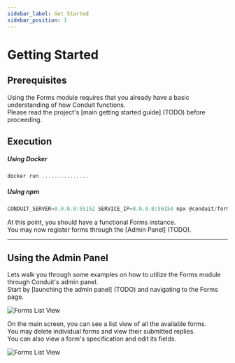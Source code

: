 ```yaml
---
sidebar_label: Get Started
sidebar_position: 1
---
```


# Getting Started

## Prerequisites

Using the Forms module requires that you already have a basic understanding of how Conduit functions.<br />
Please read the project's [main getting started guide] (TODO) before proceeding.

## Execution

##### Using Docker

```jsx
docker run ...............
```

##### Using npm

```jsx
CONDUIT_SERVER=0.0.0.0:55152 SERVICE_IP=0.0.0.0:56154 npx @conduit/forms start
```

At this point, you should have a functional Forms instance.<br />
You may now register forms through the [Admin Panel] (TODO).

-------------------------------------------------

## Using the Admin Panel

Lets walk you through some examples on how to utilize the Forms module through Conduit's admin panel.<br />
Start by [launching the admin panel] (TODO) and navigating to the Forms page.

![Forms List View](/img/modules/forms/admin/forms_list_view.png)

On the main screen, you can see a list view of all the available forms.<br />
You may delete individual forms and view their submitted replies.<br />
You can also view a form's specification and edit its fields.

![Forms List View](/img/modules/forms/admin/view_form.png)
